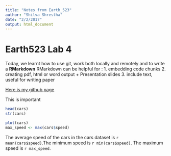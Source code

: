 ```yaml
---
title: "Notes from Earth_523"
author: "Shilva Shrestha"
date: "2/2/2017"
output: html_document
---
```


# Earth523 Lab 4

Today, we learnt how to use git, work both locally and remotely and to write a **RMarkdown**
RMarkdown can be helpful for :
1. embedding code chunks
2. creating pdf, html or word output
  + Presentation slides
3. include text, useful for writing paper

[Here is my github page](https://github.com/ShilvaShrestha/earth_523)

This is important

```r
head(cars)
str(cars)

plot(cars)
max_speed <- max(cars$speed)

```
The average speed of the cars in the cars dataset is `r mean(cars$speed)`.The minimum speed is `r min(cars$speed)`. The maximum speed is `r max_speed`.




